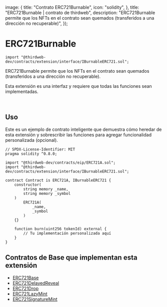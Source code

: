 
  image: {
    title: "Contrato ERC721Burnable",
    icon: "solidity",
  },
  title: "ERC721Burnable | contrato de thirdweb",
  description:
    "ERC721Burnable permite que los NFTs en el contrato sean quemados (transferidos a una dirección no recuperable)",
});


# ERC721Burnable

```solidity
import "@thirdweb-dev/contracts/extension/interface/IBurnableERC721.sol";
```

ERC721Burnable permite que los NFTs en el contrato sean quemados (transferidos a una dirección no recuperable).

<Callout title="info" variant="info">

Esta extensión es una interfaz y requiere que todas las funciones sean implementadas.

</Callout>


<br />

<GithubButtonLink href="https://github.com/thirdweb-dev/contracts/blob/main/contracts/extension/interface/IBurnableERC721.sol" />

## Uso

Este es un ejemplo de contrato inteligente que demuestra cómo heredar de esta extensión y sobrescribir las funciones para agregar funcionalidad personalizada (opcional).

```solidity
// SPDX-License-Identifier: MIT
pragma solidity ^0.8.0;

import "@thirdweb-dev/contracts/eip/ERC721A.sol";
import "@thirdweb-dev/contracts/extension/interface/IBurnableERC721.sol";

contract Contract is ERC721A, IBurnableERC721 {
    constructor(
        string memory _name,
        string memory _symbol
    )
        ERC721A(
            _name,
            _symbol
        )
    {}

    function burn(uint256 tokenId) external {
        // Tu implementación personalizada aquí
    }
}
```

## Contratos de Base que implementan esta extensión

- [ERC721Base](/contracts/build/base-contracts/erc-721/base)
- [ERC721DelayedReveal](/contracts/build/base-contracts/erc-721/delayed-reveal)
- [ERC721Drop](/contracts/build/base-contracts/erc-721/drop)
- [ERC721LazyMint](/contracts/build/base-contracts/erc-721/lazy-mint)
- [ERC721SignatureMint](/contracts/build/base-contracts/erc-721/signature-mint)
